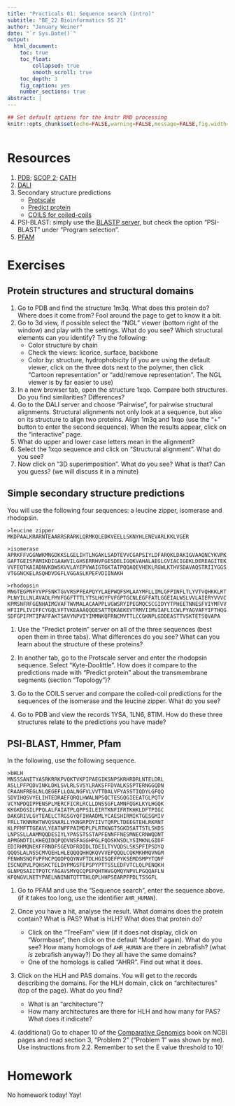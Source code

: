 ```yaml
---
title: "Practicals 01: Sequence search (intro)"
subtitle: "BE_22 Bioinformatics SS 21"
author: "January Weiner"
date: "`r Sys.Date()`"
output:
  html_document:
    toc: true
    toc_float:
        collapsed: true
        smooth_scroll: true
    toc_depth: 3
    fig_caption: yes
    number_sections: true
abstract: |
---
```


```r
## Set default options for the knitr RMD processing
knitr::opts_chunk$set(echo=FALSE,warning=FALSE,message=FALSE,fig.width=5,fig.height=5,cache=TRUE,autodep=TRUE, results="hide")
```

```r
```

# Resources

  1. [PDB](https://rcsb.org/); [SCOP 2](https://scop.mrc-lmb.cam.ac.uk/); [CATH](https://www.cathdb.info/)
  2. [DALI](http://ekhidna2.biocenter.helsinki.fi/dali/)
  3. Secondary structure predictions
     * [Protscale](https://web.expasy.org/cgi-bin/protscale/protscale.pl)
     * [Predict protein](https://predictprotein.org/)
     * [COILS for coiled-coils](https://embnet.vital-it.ch/software/COILS_form.html)
  1. PSI-BLAST: simply use the [BLASTP server](https://blast.ncbi.nlm.nih.gov/Blast.cgi?PROGRAM=blastp&PAGE_TYPE=BlastSearch&LINK_LOC=blasthome),
     but check the option "PSI-BLAST" under "Program selection".
  2. [PFAM](http://pfam.xfam.org/)


# Exercises

## Protein structures and structural domains

 1. Go to PDB and find the structure 1m3q. What does this protein do? Where
    does it come from? Fool around the page to get to know it a bit.
 2. Go to 3d view, if possible select the "NGL"
    viewer (bottom right of the window) and play with the settings. What
    do you see? Which structural elements can you identify? Try the
      following:
      * Color structure by chain
      * Check the views: licorice, surface, backbone
      * Color by: structure, hydrophobicity
   (if you are using the default viewer, click on the three dots next to
   the polymer, then click "Cartoon representation" or "add/remove
   representation". The NGL viewer is by far easier to use)
 3. In a new browser tab, open the structure 1xqo. Compare both structures.
    Do you find similarities? Differences?
 4. Go to the DALI server and choose "Pairwise", for pairwise structural
    alignments. Structural alignments not only look at a sequence, but also
    on its structure to align two proteins. Align 1m3q and 1xqo (use the
    "+" button to enter the second sequence). When the results appear,
    click on the "interactive" page.
 5. What do upper and lower case letters mean in the alignment? 
 6. Select the 1xqo sequence and click on "Structural alignment". What do
    you see?
 7. Now click on "3D superimposition". What do you see? What is that? Can
    you guess? (we will discuss it in a minute)
 

## Simple secondary structure predictions

You will use the following four sequences: a leucine zipper, isomerase
and rhodopsin.

```
>leucine zipper
MKDPAALKRARNTEAARRSRARKLQRMKQLEDKVEELLSKNYHLENEVARLKKLVGER
```

```
>isomerase
APRKFFVGGNWKMNGDKKSLGELIHTLNGAKLSADTEVVCGAPSIYLDFARQKLDAKIGVAAQNCYKVPK
GAFTGEISPAMIKDIGAAWVILGHSERRHVFGESDELIGQKVAHALAEGLGVIACIGEKLDEREAGITEK
VVFEQTKAIADNVKDWSKVVLAYEPVWAIGTGKTATPQQAQEVHEKLRGWLKTHVSDAVAQSTRIIYGGS
VTGGNCKELASQHDVDGFLVGGASLKPEFVDIINAKH
```

```
>rhodopsin
MNGTEGPNFYVPFSNKTGVVRSPFEAPQYYLAEPWQFSMLAAYMFLLIMLGFPINFLTLYVTVQHKKLRT
PLNYILLNLAVADLFMVFGGFTTTLYTSLHGYFVFGPTGCNLEGFFATLGGEIALWSLVVLAIERYVVVC
KPMSNFRFGENHAIMGVAFTWVMALACAAPPLVGWSRYIPEGMQCSCGIDYYTPHEETNNESFVIYMFVV
HFIIPLIVIFFCYGQLVFTVKEAAAQQQESATTQKAEKEVTRMVIIMVIAFLICWLPYAGVAFYIFTHQG
SDFGPIFMTIPAFFAKTSAVYNPVIYIMMNKQFRNCMVTTLCCGKNPLGDDEASTTVSKTETSQVAPA
```

 1. Use the "Predict protein" server on all of the three sequences (best
    open them in three tabs). What differences do you see? What can you
    learn about the structure of these proteins?

 2. In another tab, go to the Protscale server and enter the rhodopsin sequence. Select
    "Kyte-Doolittle". How does it compare to the predictions made with
    "Predict protein" about the transmembrane segments (section
    "Topology")?

  3. Go to the COILS server and compare the coiled-coil predictions for the
     sequences of the isomerase and the leucine zipper. What do you see?

  4. Go to PDB and view the records 1YSA, 1LN6, 8TIM. How do these three
  structures relate to the predictions you have made?

## PSI-BLAST, Hmmer, Pfam

In the following, use the following sequence.

```
>bHLH
MNSSSANITYASRKRRKPVQKTVKPIPAEGIKSNPSKRHRDRLNTELDRL
ASLLPFPQDVINKLDKLSVLRLSVSYLRAKSFFDVALKSSPTERNGGQDN
CRAANFREGLNLQEGEFLLQALNGFVLVVTTDALVFYASSTIQDYLGFQQ
SDVIHQSVYELIHTEDRAEFQRQLHWALNPSQCTESGQGIEEATGLPQTV
VCYNPDQIPPENSPLMERCFICRLRCLLDNSSGFLAMNFQGKLKYLHGQK
KKGKDGSILPPQLALFAIATPLQPPSILEIRTKNFIFRTKHKLDFTPIGC
DAKGRIVLGYTEAELCTRGSGYQFIHAADMLYCAESHIRMIKTGESGMIV
FRLLTKNNRWTWVQSNARLLYKNGRPDYIIVTQRPLTDEEGTEHLRKRNT
KLPFMFTTGEAVLYEATNPFPAIMDPLPLRTKNGTSGKDSATTSTLSKDS
LNPSSLLAAMMQQDESIYLYPASSTSSTAPFENNFFNESMNECRNWQDNT
APMGNDTILKHEQIDQPQDVNSFAGGHPGLFQDSKNSDLYSIMKNLGIDF
EDIRHMQNEKFFRNDFSGEVDFRDIDLTDEILTYVQDSLSKSPFIPSDYQ
QQQSLALNSSCMVQEHLHLEQQQQHHQKQVVVEPQQQLCQKMKHMQVNGM
FENWNSNQFVPFNCPQQDPQQYNVFTDLHGISQEFPYKSEMDSMPYTQNF
ISCNQPVLPQHSKCTELDYPMGSFEPSPYPTTSSLEDFVTCLQLPENQKH
GLNPQSAIITPQTCYAGAVSMYQCQPEPQHTHVGQMQYNPVLPGQQAFLN
KFQNGVLNETYPAELNNINNTQTTTHLQPLHHPSEARPFPDLTSSGFL
```
 
 1. Go to PFAM and use the "Sequence search", enter the sequence above. (if
    it takes too long, use the identifier `AHR_HUMAN`).
   
 2. Once you have a hit, analyse the result. What domains does the protein
    contain? What is PAS? What is HLH? What does that protein do? 

      * Click on the "TreeFam" view (if it does not display, click on
        "Wormbase", then click on the default "Model" again). What do you see? How many homologs of
        `AHR_HUMAN` are there in zebrafish? (what *is* zebrafish anyway?)
        Do they all have the same domains? 
      * One of the homologs is called "AHRR". Find out what it does.
 
 3. Click on the HLH and PAS domains. You will get to the records
    describing the domains. For the HLH domain, click on "architectures"
    (top of the page).  What do you find? 

      * What is an "architecture"?
      * How many architectures are there for HLH and how many for PAS? What
        does it indicate?

 4. (additional) Go to chaper 10 of the [Comparative Genomics](https://www.ncbi.nlm.nih.gov/books/NBK2590/) book on NCBI pages and 
    read section 3, "Problem 2" ("Problem 1" was shown by me). Use
    instructions from 2.2. Remember to set the E value threshold to 10!



# Homework

No homework today! Yay!

